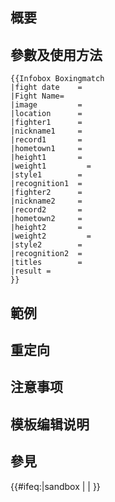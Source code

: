 <includeonly><!-- 在這裡加入模板的保護標識 --></includeonly><noinclude>{{Documentation subpage}}</noinclude>
<!-- 在本行下編輯模板說明 -->
== 概要 ==

== 參數及使用方法 ==
<pre>{{Infobox Boxingmatch
|fight date    =
|Fight Name= 
|image         = 
|location      = 
|fighter1      = 
|nickname1     = 
|record1       = 
|hometown1     = 
|height1       = 
|weight1         = 
|style1        = 
|recognition1  = 
|fighter2      = 
|nickname2     = 
|record2       = 
|hometown2     = 
|height2       = 
|weight2         = 
|style2        = 
|recognition2  = 
|titles        = 
|result = 
}}
</pre>

== 範例 ==
{{Infobox Boxingmatch
|fight date    =2015年5月2日
|Fight Name= 世紀之戰<br>The Fight of the Century
|image         = <!-- 檔案不存在 [[File:Mayweather Pacquiao Official Poster.jpg|200px]] ，可從英文維基百科取得 -->
|location      = [[MGM Grand Garden Arena]]
|fighter1      = [[美韋達|弗洛伊德·美韋達]]
|nickname1     = '''Money'''
|record1       = 47–0 (26 KO)
|hometown1     = '''[[拉斯維加斯]]'''
|height1       = {{height|ft=5|in=8}}
|weight1         = {{convert|146|lb|abbr=on}}
|style1        = [[Orthodox stance|Orthodox]]
|recognition1  = ''ESPN.com'' No. 1 ranked [[pound for pound|pound-for-pound]]<br>Unified WBA (Super), WBC, ''The Ring'' welterweight and light middleweight champion<br>[[list of boxing quintuple champions|5-division world champion]]
|fighter2      = [[文尼·柏基奧]]
|nickname2     = '''Pac-Man'''
|record2       = 57–5–2 (38 KO)
|hometown2     = '''[[General Santos]], [[菲律賓]]'''
|height2       = {{height|ft=5|in=6.5}}
|weight2         = {{convert|145|lb|abbr=on}}
|style2        = [[Southpaw stance|Southpaw]]
|recognition2  = ''ESPN.com'' No. 2 ranked pound-for-pound<br>WBO welterweight champion<br>[[octuple champion|8-division world champion]]
|titles        = WBA、WBO、WBC及The Ring的次中量級四料拳王
|result = 美韋達以點數勝出
}}

== 重定向 ==

== 注意事项 ==

== 模板编辑说明 ==

== 參見 ==

<includeonly>{{#ifeq:{{SUBPAGENAME}}|sandbox | |
<!-- 本行下加入模板的分類，跨維基連結加入Wikidata（參見[[Wikipedia:Wikidata]]） -->
}}</includeonly>